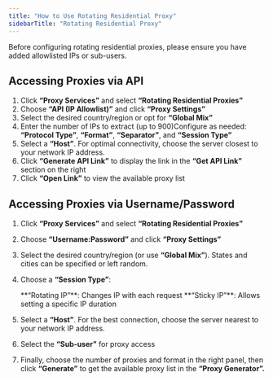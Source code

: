 ```yaml
---
title: "How to Use Rotating Residential Proxy"
sidebarTitle: "Rotating Residential Proxy"
---
```


Before configuring rotating residential proxies, please ensure you have added allowlisted IPs or sub-users.

## **Accessing Proxies via API**

1. Click **“Proxy Services”** and select **“Rotating Residential Proxies”**
2. Choose **“API (IP Allowlist)”** and click **“Proxy Settings”**
3. Select the desired country/region or opt for **“Global Mix”**
4. Enter the number of IPs to extract (up to 900)Configure as needed: **“Protocol Type”**, **“Format”**, **“Separator”**, and **“Session Type”**
5. Select a **“Host”**. For optimal connectivity, choose the server closest to your network IP address.
6. Click **“Generate API Link”** to display the link in the **“Get API Link”** section on the right
7. Click **“Open Link”** to view the available proxy list

## **Accessing Proxies via Username/Password**

1. Click **“Proxy Services”** and select **“Rotating Residential Proxies”**
2. Choose **“Username:Password”** and click **“Proxy Settings”**
3. Select the desired country/region (or use **“Global Mix”**). States and cities can be specified or left random.
4. Choose a **“Session Type”**:

   <Check>
     **“Rotating IP”**: Changes IP with each request
   </Check>
   <Check>
     **“Sticky IP”**: Allows setting a specific IP duration
   </Check>
5. Select a **“Host”**. For the best connection, choose the server nearest to your network IP address.
6. Select the **“Sub-user”** for proxy access
7. Finally, choose the number of proxies and format in the right panel, then click **“Generate”** to get the available proxy list in the **“Proxy Generator”.**